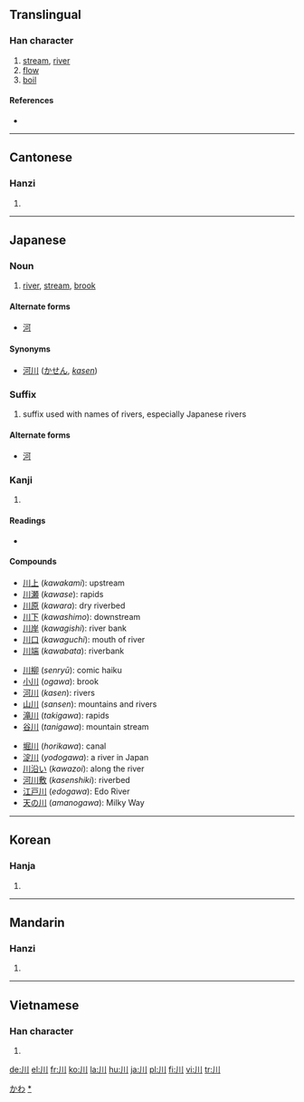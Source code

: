 {{see|巛}}
==Translingual==
{{Han stroke|[[Image:川-order.gif]]}}

===Han character===
{{Han char|rn=47|rad=巛|as=00|sn=3|four=2200<sub>0</sub>|canj=中中中 (LLL)}}

# [[stream]], [[river]]
# [[flow]]
# [[boil]]

====References====
* {{Han ref|kx=0323.230|dkj=08673|dj=0624.070|hdz=10032.020|uh=5DDD|ud=24029|bh=A474|bd=42100}}

----

==Cantonese==

===Hanzi===
{{yue-hanzi|jyut=[[cyun1]]|y=[[chyun1]]}}

# {{defn|Cantonese}}

----

==Japanese==

===Noun===
{{ja-noun|k|hira=かわ|rom=kawa}}

# [[river]], [[stream]], [[brook]]

====Alternate forms====
* [[河]]

====Synonyms====
* [[河川]] ([[かせん]], ''[[kasen]]'')

===Suffix===
{{ja-pos|k|suffix|hira=かわ|rom=kawa}}

{{ja-pos|k|suffix|hira=がわ|rom=gawa}}

# suffix used with names of rivers, especially Japanese rivers

====Alternate forms====
* [[河]]

===Kanji===
{{ja-kanji|grade=1|rs=巛00}}

# {{defn|Japanese}}

====Readings====
* {{ja-readings|on=[[せん]] (''sen'')|kun=[[かわ]] (''kawa'')|nanori=[[か]] (''ka''), [[こ]] (''ko''), [[さわ]] (''sawa'')}}

====Compounds====
{{top3}}
*[[川上]] (''kawakami''): upstream
*[[川瀬]] (''kawase''): rapids
*[[川原]] (''kawara''): dry riverbed
*[[川下]] (''kawashimo''): downstream
*[[川岸]] (''kawagishi''): river bank
*[[川口]] (''kawaguchi''): mouth of river
*[[川端]] (''kawabata''): riverbank
{{mid3}}
*[[川柳]] (''senryū''): comic haiku
*[[小川]] (''ogawa''): brook
*[[河川]] (''kasen''): rivers
*[[山川]] (''sansen''): mountains and rivers
*[[滝川]] (''takigawa''): rapids
*[[谷川]] (''tanigawa''): mountain stream
{{mid3}}
*[[堀川]] (''horikawa''): canal
*[[淀川]] (''yodogawa''): a river in Japan
*[[川沿い]] (''kawazoi''): along the river
*[[河川敷]] (''kasenshiki''): riverbed
*[[江戸川]] (''edogawa''): Edo River
*[[天の川]] (''amanogawa''): Milky Way
{{bottom3}}

[[Category:1000 Japanese basic words|かわ]]
[[Category:ja:Rivers|*]]

----

==Korean==

===Hanja===
{{ko-hanja|hangeul=천|eumhun=내|rv=cheon|mr=ch'ŏn}}

# {{defn|Korean}}

----

==Mandarin==

===Hanzi===
{{cmn-hanzi|pin=[[chuān]] ([[chuan1]]), [[wú]] ([[wu2]])|wg=ch'uan<sup>1</sup>, wu<sup>2</sup>}}

# {{defn|Mandarin}}

----

==Vietnamese==

===Han character===
{{vi-hantu|[[xuyên]]}}

# {{defn|Vietnamese}}

[[de:川]]
[[el:川]]
[[fr:川]]
[[ko:川]]
[[la:川]]
[[hu:川]]
[[ja:川]]
[[pl:川]]
[[fi:川]]
[[vi:川]]
[[tr:川]]